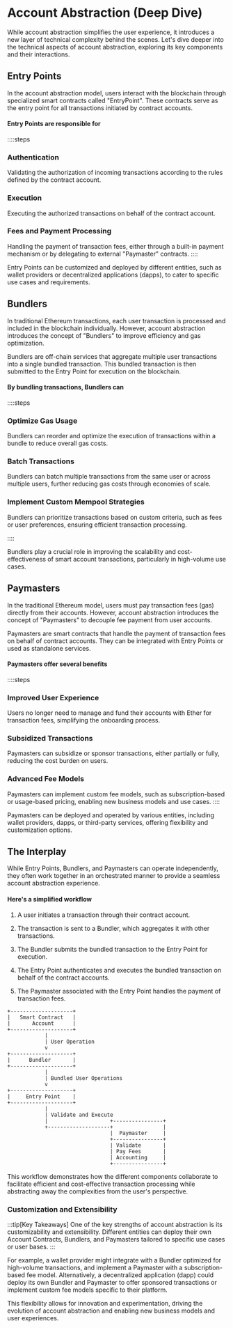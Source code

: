 # Account Abstraction (Deep Dive)

While account abstraction simplifies the user experience, it introduces a new layer of technical complexity behind the scenes. Let's dive deeper into the technical aspects of account abstraction, exploring its key components and their interactions.

## Entry Points

In the account abstraction model, users interact with the blockchain through specialized smart contracts called "EntryPoint". These contracts serve as the entry point for all transactions initiated by contract accounts.

#### Entry Points are responsible for

::::steps

### Authentication

Validating the authorization of incoming transactions according to the rules defined by the contract account.

### Execution

Executing the authorized transactions on behalf of the contract account.

### Fees and Payment Processing

Handling the payment of transaction fees, either through a built-in payment mechanism or by delegating to external "Paymaster" contracts.
::::

Entry Points can be customized and deployed by different entities, such as wallet providers or decentralized applications (dapps), to cater to specific use cases and requirements.

## Bundlers

In traditional Ethereum transactions, each user transaction is processed and included in the blockchain individually. However, account abstraction introduces the concept of "Bundlers" to improve efficiency and gas optimization.

Bundlers are off-chain services that aggregate multiple user transactions into a single bundled transaction. This bundled transaction is then submitted to the Entry Point for execution on the blockchain.

#### By bundling transactions, Bundlers can

::::steps

### Optimize Gas Usage

Bundlers can reorder and optimize the execution of transactions within a bundle to reduce overall gas costs.

### Batch Transactions

Bundlers can batch multiple transactions from the same user or across multiple users, further reducing gas costs through economies of scale.

### Implement Custom Mempool Strategies

Bundlers can prioritize transactions based on custom criteria, such as fees or user preferences, ensuring efficient transaction processing.

::::

Bundlers play a crucial role in improving the scalability and cost-effectiveness of smart account transactions, particularly in high-volume use cases.

## Paymasters

In the traditional Ethereum model, users must pay transaction fees (gas) directly from their accounts. However, account abstraction introduces the concept of "Paymasters" to decouple fee payment from user accounts.

Paymasters are smart contracts that handle the payment of transaction fees on behalf of contract accounts. They can be integrated with Entry Points or used as standalone services.

#### Paymasters offer several benefits

::::steps

### Improved User Experience

Users no longer need to manage and fund their accounts with Ether for transaction fees, simplifying the onboarding process.

### Subsidized Transactions

Paymasters can subsidize or sponsor transactions, either partially or fully, reducing the cost burden on users.

### Advanced Fee Models

Paymasters can implement custom fee models, such as subscription-based or usage-based pricing, enabling new business models and use cases.
::::

Paymasters can be deployed and operated by various entities, including wallet providers, dapps, or third-party services, offering flexibility and customization options.

## The Interplay

While Entry Points, Bundlers, and Paymasters can operate independently, they often work together in an orchestrated manner to provide a seamless account abstraction experience.

#### Here's a simplified workflow

1. A user initiates a transaction through their contract account.

2. The transaction is sent to a Bundler, which aggregates it with other transactions.

3. The Bundler submits the bundled transaction to the Entry Point for execution.

4. The Entry Point authenticates and executes the bundled transaction on behalf of the contract accounts.

5. The Paymaster associated with the Entry Point handles the payment of transaction fees.

```
+--------------------+
|   Smart Contract   |
|       Account      |
+--------------------+
            |
            | User Operation
            v
+--------------------+
|      Bundler       |
+--------------------+
            |
            | Bundled User Operations
            v
+--------------------+
|     Entry Point    |
+--------------------+
            |
            | Validate and Execute
            |                    +----------------+
            +--------------------+                |
                                 |  Paymaster     |
                                 +----------------+
                                 | Validate       |
                                 | Pay Fees       |
                                 | Accounting     |
                                 +----------------+
```

This workflow demonstrates how the different components collaborate to facilitate efficient and cost-effective transaction processing while abstracting away the complexities from the user's perspective.

### Customization and Extensibility

:::tip[Key Takeaways]
One of the key strengths of account abstraction is its customizability and extensibility. Different entities can deploy their own Account Contracts, Bundlers, and Paymasters tailored to specific use cases or user bases.
:::

For example, a wallet provider might integrate with a Bundler optimized for high-volume transactions, and implement a Paymaster with a subscription-based fee model. Alternatively, a decentralized application (dapp) could deploy its own Bundler and Paymaster to offer sponsored transactions or implement custom fee models specific to their platform.

This flexibility allows for innovation and experimentation, driving the evolution of account abstraction and enabling new business models and user experiences.
